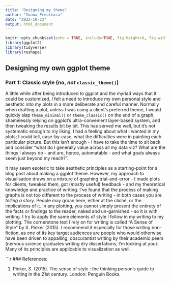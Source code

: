 ```yaml
---
title: "Designing_my_theme"
author: "Ioana Preoteasa"
date: "2022-10-23"
output: html_document
---
```


```r
knitr::opts_chunk$set(echo = TRUE, include=TRUE, fig.height=6, fig.width=5)
library(ggplot2)
library(tidyverse)
library(reshape)

```

## Designing my own ggplot theme
### Part 1: Classic style (no, *not* `classic_theme()`)

A little while after being introduced to ggplot and the myriad ways that it could be customized, I felt a need to introduce my own personal style and aesthetic into my plots in a more deliberate and careful manner. Normally when drafting a plot, unless I was using a client's preferred theme, I would quickly slap `theme_minimal()` or `theme_classic()` on the end of a graph, shamelessly relying on ggplot's ultra-convenient layer-based system, and then tweaking the results bit by bit. This has served me well, but it's not systematic enough to my liking. I had a feeling about what I wanted in my plots; I could tell, case-by-case, what the difficulties were in painting each particular picture. But this isn't enough - I have to take the time to sit back and consider "what do I generally value across all my data viz? What are the things I always do - and are, hence, automatable - and what goals always seem just beyond my reach?". 

It may seem esoteric to take aesthetic principles as a starting-point for a blog post about making a ggplot theme. However, my approach to visualisation draws on a mixture of graphing trial-and-error - I made plots for clients, tweaked them, got (*mostly* useful) feedback - and my theoretical knowledge and practice of writing. I've found that the process of making graphs is not too different to the process of writing - in both cases you are *telling a story*. People may groan here, either at the cliché, or the implications of it. In any plotting, you cannot simply present the entirety of the facts or findings to the reader, naked and un-garnished - so it is with writing. I try to apply the same elements of style I follow in my writing to my plotting. The cornerstone text I rely on for writing is called "A Sense of Style" by S. Pinker (2015). I recommend it especially for those writing non-fiction, as one of its key target audiences are people who would otherwise have been driven to appalling, obscurantist writing by their academic peers (nervous science graduates writing dry dissertations, I'm looking at you). Many of its principles are applicable to visualization as well. 







```r






### References:

1. Pinker, S. (2015). The sense of style : the thinking person’s guide to writing in the 21st century. London: Penguin Books.


